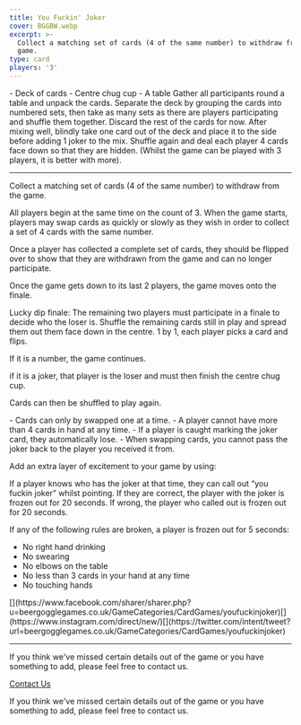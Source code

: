 ```yaml
---
title: You Fuckin' Joker
cover: BGGBW.webp
excerpt: >-
  Collect a matching set of cards (4 of the same number) to withdraw from the
  game.
type: card
players: '3'
---
```



<GameHero
  cover="/BeerGoggleGames/images/BGGBW.webp"
  alt="You Fuckin' Joker"
/>

<GameSection title="Equipment" icon="/BeerGoggleGames/images/liquor.webp">
-   Deck of cards
-   Centre chug cup
-   A table
</GameSection>

<GameSection title="Setup" icon="/BeerGoggleGames/images/settings.webp">
Gather all participants round a table and unpack the cards. Separate the deck by grouping the cards into numbered sets, then take as many sets as there are players participating and shuffle them together. Discard the rest of the cards for now. After mixing well, blindly take one card out of the deck and place it to the side before adding 1 joker to the mix. Shuffle again and deal each player 4 cards face down so that they are hidden. (Whilst the game can be played with 3 players, it is better with more).

* * *
</GameSection>

<GameSection title="Aim of the Game" icon="/BeerGoggleGames/images/target.webp">
<p>Collect a matching set of cards (4 of the same number) to withdraw from the game.</p>
</GameSection>

<GameSection title="How to Play" icon="/BeerGoggleGames/images/question.webp">
All players begin at the same time on the count of 3. When the game starts, players may swap cards as quickly or slowly as they wish in order to collect a set of 4 cards with the same number.

Once a player has collected a complete set of cards, they should be flipped over to show that they are withdrawn from the game and can no longer participate.

Once the game gets down to its last 2 players, the game moves onto the finale.

Lucky dip finale: The remaining two players must participate in a finale to decide who the loser is. Shuffle the remaining cards still in play and spread them out them face down in the centre. 1 by 1, each player picks a card and flips.

If it is a number, the game continues.

if it is a joker, that player is the loser and must then finish the centre chug cup.

Cards can then be shuffled to play again.
</GameSection>

<GameSection title="Rules" icon="/BeerGoggleGames/images/rules.webp">
-   Cards can only by swapped one at a time.
-   A player cannot have more than 4 cards in hand at any time.
-   If a player is caught marking the joker card, they automatically lose.
-   When swapping cards, you cannot pass the joker back to the player you received it from.
</GameSection>

<GameSection title="Special Edition" icon="/BeerGoggleGames/images/special.webp">
<p>Add an extra layer of excitement to your game by using:</p>
</GameSection>

<GameSection title="**Frozen out**" icon="/BeerGoggleGames/images/question.webp">
If a player knows who has the joker at that time, they can call out “you fuckin joker” whilst pointing. If they are correct, the player with the joker is frozen out for 20 seconds. If wrong, the player who called out is frozen out for 20 seconds.

If any of the following rules are broken, a player is frozen out for 5 seconds:

-   No right hand drinking
-   No swearing
-   No elbows on the table
-   No less than 3 cards in your hand at any time
-   No touching hands
</GameSection>

<GameSection title="Share This Page" icon="/BeerGoggleGames/images/question.webp">
[](https://www.facebook.com/sharer/sharer.php?u=beergogglegames.co.uk/GameCategories/CardGames/youfuckinjoker)[](https://www.instagram.com/direct/new/)[](https://twitter.com/intent/tweet?url=beergogglegames.co.uk/GameCategories/CardGames/youfuckinjoker)

* * *
</GameSection>

<GameSection title="Feedback" icon="/BeerGoggleGames/images/question.webp">
If you think we've missed certain details out of the game or you have something to add, please feel free to contact us.

  
  
  
[Contact Us](contact)
</GameSection>

<ShareButtons title="You Fuckin' Joker" />

<FeedbackCard>
<p>If you think we've missed certain details out of the game or you have something to add, please feel free to contact us.</p>
</FeedbackCard>
